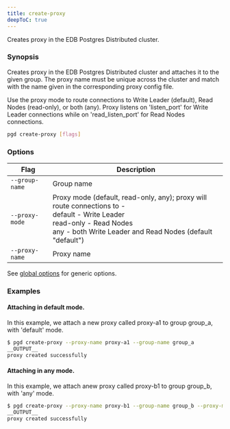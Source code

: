 ```yaml
---
title: create-proxy
deepToC: true
---
```


Creates proxy in the EDB Postgres Distributed cluster.

### Synopsis

Creates proxy in the EDB Postgres Distributed cluster and attaches it to the
given group. The proxy name must be unique across the cluster and match with
the name given in the corresponding proxy config file.

Use the proxy mode to route connections to Write Leader (default), Read Nodes
(read-only), or both (any). Proxy listens on 'listen_port' for Write Leader
connections while on 'read_listen_port' for Read Nodes connections.


```sh
pgd create-proxy [flags]
```

### Options

| Flag   | Description                                                                                                                                                                                  |
|----------------|----------------------------------------------------------------------------------------------------------------------------------------------------------------------------------------------|
| `--group-name` | Group name                                                                                                                                                                                   |
| `--proxy-mode` | Proxy mode (default, read-only, any); proxy will route connections to - <br/>default - Write Leader <br/>read-only - Read Nodes <br/>any - both Write Leader and Read Nodes (default "default") |
| `--proxy-name` | Proxy name                                                                                                                                                                                   |

See [global options](../command_ref#options-inherited-from-parent-commands) for generic options.

### Examples

#### Attaching in default mode.

In this example, we attach a new proxy called proxy-a1 to group group_a, with 'default' mode.

```bash
$ pgd create-proxy --proxy-name proxy-a1 --group-name group_a
__OUTPUT__
proxy created successfully
```

#### Attaching in any mode.

In this example, we attach anew proxy called proxy-b1 to group group_b, with 'any' mode.

```bash
$ pgd create-proxy --proxy-name proxy-b1 --group-name group_b --proxy-mode any
__OUTPUT__
proxy created successfully
```


